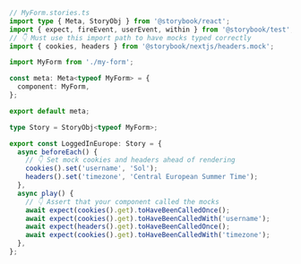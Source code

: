 ```ts
// MyForm.stories.ts
import type { Meta, StoryObj } from '@storybook/react';
import { expect, fireEvent, userEvent, within } from '@storybook/test';
// 👇 Must use this import path to have mocks typed correctly
import { cookies, headers } from '@storybook/nextjs/headers.mock';

import MyForm from './my-form';

const meta: Meta<typeof MyForm> = {
  component: MyForm,
};

export default meta;

type Story = StoryObj<typeof MyForm>;

export const LoggedInEurope: Story = {
  async beforeEach() {
    // 👇 Set mock cookies and headers ahead of rendering
    cookies().set('username', 'Sol');
    headers().set('timezone', 'Central European Summer Time');
  },
  async play() {
    // 👇 Assert that your component called the mocks
    await expect(cookies().get).toHaveBeenCalledOnce();
    await expect(cookies().get).toHaveBeenCalledWith('username');
    await expect(headers().get).toHaveBeenCalledOnce();
    await expect(cookies().get).toHaveBeenCalledWith('timezone');
  },
};
```
